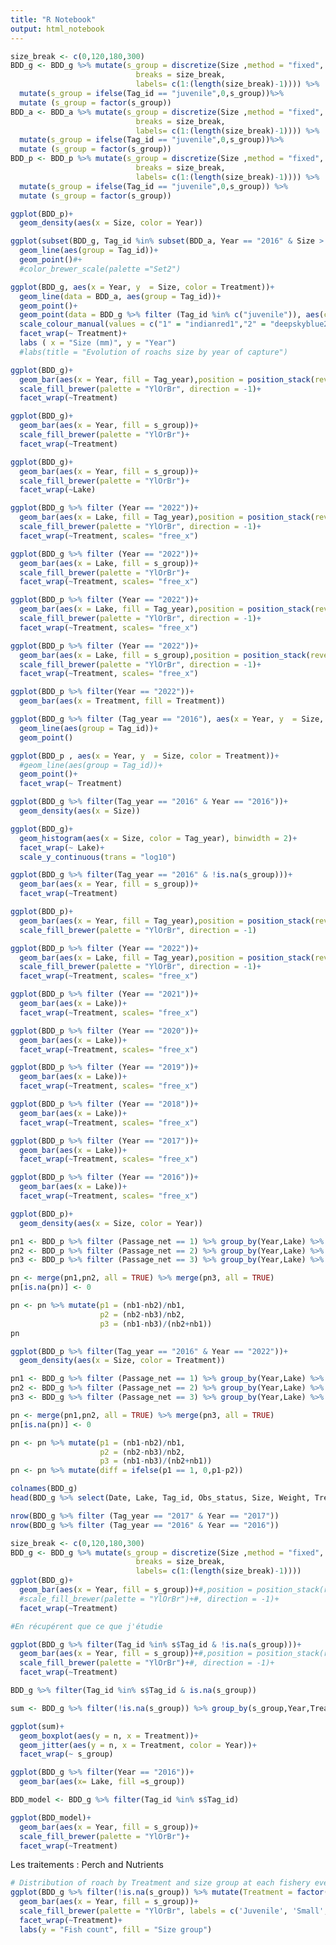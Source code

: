 ```yaml
---
title: "R Notebook"
output: html_notebook
---
```


```r
size_break <- c(0,120,180,300)
BDD_g <- BDD_g %>% mutate(s_group = discretize(Size ,method = "fixed",
                            breaks = size_break, 
                            labels= c(1:(length(size_break)-1)))) %>% 
  mutate(s_group = ifelse(Tag_id == "juvenile",0,s_group))%>% 
  mutate (s_group = factor(s_group))
BDD_a <- BDD_a %>% mutate(s_group = discretize(Size ,method = "fixed",
                            breaks = size_break, 
                            labels= c(1:(length(size_break)-1)))) %>% 
  mutate(s_group = ifelse(Tag_id == "juvenile",0,s_group))%>% 
  mutate (s_group = factor(s_group))
BDD_p <- BDD_p %>% mutate(s_group = discretize(Size ,method = "fixed",
                            breaks = size_break, 
                            labels= c(1:(length(size_break)-1)))) %>% 
  mutate(s_group = ifelse(Tag_id == "juvenile",0,s_group)) %>% 
  mutate (s_group = factor(s_group))
```

```r
ggplot(BDD_p)+
  geom_density(aes(x = Size, color = Year))
```


```r
ggplot(subset(BDD_g, Tag_id %in% subset(BDD_a, Year == "2016" & Size > 120)$Tag_id), aes(x = Year, y  = Size, color = Treatment))+
  geom_line(aes(group = Tag_id))+
  geom_point()#+
  #color_brewer_scale(palette ="Set2")

ggplot(BDD_g, aes(x = Year, y  = Size, color = Treatment))+
  geom_line(data = BDD_a, aes(group = Tag_id))+
  geom_point()+
  geom_point(data = BDD_g %>% filter (Tag_id %in% c("juvenile")), aes(color = "juvenile"))+
  scale_colour_manual(values = c("1" = "indianred1","2" = "deepskyblue2","3" = "chartreuse3","4" = "mediumorchid3","juvenile"="grey"))+
  facet_wrap(~ Treatment)+
  labs ( x = "Size (mm)", y = "Year")
  #labs(title = "Evolution of roachs size by year of capture")

ggplot(BDD_g)+
  geom_bar(aes(x = Year, fill = Tag_year),position = position_stack(reverse = TRUE))+
  scale_fill_brewer(palette = "YlOrBr", direction = -1)+
  facet_wrap(~Treatment)

ggplot(BDD_g)+
  geom_bar(aes(x = Year, fill = s_group))+
  scale_fill_brewer(palette = "YlOrBr")+
  facet_wrap(~Treatment)

ggplot(BDD_g)+
  geom_bar(aes(x = Year, fill = s_group))+
  scale_fill_brewer(palette = "YlOrBr")+
  facet_wrap(~Lake)

ggplot(BDD_g %>% filter (Year == "2022"))+
  geom_bar(aes(x = Lake, fill = Tag_year),position = position_stack(reverse = TRUE))+
  scale_fill_brewer(palette = "YlOrBr", direction = -1)+
  facet_wrap(~Treatment, scales= "free_x")

ggplot(BDD_g %>% filter (Year == "2022"))+
  geom_bar(aes(x = Lake, fill = s_group))+
  scale_fill_brewer(palette = "YlOrBr")+
  facet_wrap(~Treatment, scales= "free_x")

ggplot(BDD_p %>% filter (Year == "2022"))+
  geom_bar(aes(x = Lake, fill = Tag_year),position = position_stack(reverse = TRUE))+
  scale_fill_brewer(palette = "YlOrBr", direction = -1)+
  facet_wrap(~Treatment, scales= "free_x")

ggplot(BDD_p %>% filter (Year == "2022"))+
  geom_bar(aes(x = Lake, fill = s_group),position = position_stack(reverse = TRUE))+
  scale_fill_brewer(palette = "YlOrBr", direction = -1)+
  facet_wrap(~Treatment, scales= "free_x")

ggplot(BDD_p %>% filter(Year == "2022"))+
  geom_bar(aes(x = Treatment, fill = Treatment))

ggplot(BDD_g %>% filter (Tag_year == "2016"), aes(x = Year, y  = Size, color = Treatment))+
  geom_line(aes(group = Tag_id))+
  geom_point()

ggplot(BDD_p , aes(x = Year, y  = Size, color = Treatment))+
  #geom_line(aes(group = Tag_id))+
  geom_point()+
  facet_wrap(~ Treatment)

ggplot(BDD_g %>% filter(Tag_year == "2016" & Year == "2016"))+
  geom_density(aes(x = Size))

ggplot(BDD_g)+
  geom_histogram(aes(x = Size, color = Tag_year), binwidth = 2)+
  facet_wrap(~ Lake)+
  scale_y_continuous(trans = "log10")

ggplot(BDD_g %>% filter(Tag_year == "2016" & !is.na(s_group)))+
  geom_bar(aes(x = Year, fill = s_group))+
  facet_wrap(~Treatment)

```

```r
ggplot(BDD_p)+
  geom_bar(aes(x = Year, fill = Tag_year),position = position_stack(reverse = TRUE))+
  scale_fill_brewer(palette = "YlOrBr", direction = -1)

ggplot(BDD_p %>% filter (Year == "2022"))+
  geom_bar(aes(x = Lake, fill = Tag_year),position = position_stack(reverse = TRUE))+
  scale_fill_brewer(palette = "YlOrBr", direction = -1)+
  facet_wrap(~Treatment, scales= "free_x")

ggplot(BDD_p %>% filter (Year == "2021"))+
  geom_bar(aes(x = Lake))+
  facet_wrap(~Treatment, scales= "free_x")

ggplot(BDD_p %>% filter (Year == "2020"))+
  geom_bar(aes(x = Lake))+
  facet_wrap(~Treatment, scales= "free_x")

ggplot(BDD_p %>% filter (Year == "2019"))+
  geom_bar(aes(x = Lake))+
  facet_wrap(~Treatment, scales= "free_x")

ggplot(BDD_p %>% filter (Year == "2018"))+
  geom_bar(aes(x = Lake))+
  facet_wrap(~Treatment, scales= "free_x")

ggplot(BDD_p %>% filter (Year == "2017"))+
  geom_bar(aes(x = Lake))+
  facet_wrap(~Treatment, scales= "free_x")

ggplot(BDD_p %>% filter (Year == "2016"))+
  geom_bar(aes(x = Lake))+
  facet_wrap(~Treatment, scales= "free_x")

ggplot(BDD_p)+
  geom_density(aes(x = Size, color = Year))
```

```r
pn1 <- BDD_p %>% filter (Passage_net == 1) %>% group_by(Year,Lake) %>% summarise(nb1 = n()) %>% ungroup()
pn2 <- BDD_p %>% filter (Passage_net == 2) %>% group_by(Year,Lake) %>% summarise(nb2 = n()) %>% ungroup()
pn3 <- BDD_p %>% filter (Passage_net == 3) %>% group_by(Year,Lake) %>% summarise(nb3 = n()) %>% ungroup()

pn <- merge(pn1,pn2, all = TRUE) %>% merge(pn3, all = TRUE)
pn[is.na(pn)] <- 0

pn <- pn %>% mutate(p1 = (nb1-nb2)/nb1, 
                    p2 = (nb2-nb3)/nb2, 
                    p3 = (nb1-nb3)/(nb2+nb1))
pn
```

```r
ggplot(BDD_p %>% filter(Tag_year == "2016" & Year == "2022"))+
  geom_density(aes(x = Size, color = Treatment))
```

```r
pn1 <- BDD_g %>% filter (Passage_net == 1) %>% group_by(Year,Lake) %>% summarise(nb1 = n()) %>% ungroup()
pn2 <- BDD_g %>% filter (Passage_net == 2) %>% group_by(Year,Lake) %>% summarise(nb2 = n()) %>% ungroup()
pn3 <- BDD_g %>% filter (Passage_net == 3) %>% group_by(Year,Lake) %>% summarise(nb3 = n()) %>% ungroup()

pn <- merge(pn1,pn2, all = TRUE) %>% merge(pn3, all = TRUE)
pn[is.na(pn)] <- 0

pn <- pn %>% mutate(p1 = (nb1-nb2)/nb1, 
                    p2 = (nb2-nb3)/nb2, 
                    p3 = (nb1-nb3)/(nb2+nb1))
pn <- pn %>% mutate(diff = ifelse(p1 == 1, 0,p1-p2))
```


```r
colnames(BDD_g)
head(BDD_g %>% select(Date, Lake, Tag_id, Obs_status, Size, Weight, Treatment))
```

```r
nrow(BDD_g %>% filter (Tag_year == "2017" & Year == "2017"))
nrow(BDD_g %>% filter (Tag_year == "2016" & Year == "2016"))
```

```r
size_break <- c(0,120,180,300)
BDD_g <- BDD_g %>% mutate(s_group = discretize(Size ,method = "fixed",
                            breaks = size_break, 
                            labels= c(1:(length(size_break)-1))))
ggplot(BDD_g)+
  geom_bar(aes(x = Year, fill = s_group))+#,position = position_stack(reverse = TRUE))+
  #scale_fill_brewer(palette = "YlOrBr")+#, direction = -1)+
  facet_wrap(~Treatment)

#En récupérent que ce que j'étudie

ggplot(BDD_g %>% filter(Tag_id %in% s$Tag_id & !is.na(s_group)))+
  geom_bar(aes(x = Year, fill = s_group))+#,position = position_stack(reverse = TRUE))+
  scale_fill_brewer(palette = "YlOrBr")+#, direction = -1)+
  facet_wrap(~Treatment)

BDD_g %>% filter(Tag_id %in% s$Tag_id & is.na(s_group))
```

```r
sum <- BDD_g %>% filter(!is.na(s_group)) %>% group_by(s_group,Year,Treatment,Lake) %>% summarize(n = n())

ggplot(sum)+
  geom_boxplot(aes(y = n, x = Treatment))+
  geom_jitter(aes(y = n, x = Treatment, color = Year))+
  facet_wrap(~ s_group)
```

```r
ggplot(BDD_g %>% filter(Year == "2016"))+
  geom_bar(aes(x= Lake, fill =s_group))
```

```r
BDD_model <- BDD_g %>% filter(Tag_id %in% s$Tag_id)
```

```r
ggplot(BDD_model)+
  geom_bar(aes(x = Year, fill = s_group))+
  scale_fill_brewer(palette = "YlOrBr")+
  facet_wrap(~Treatment)
```
Les traitements : Perch and Nutrients



```r

# Distribution of roach by Treatment and size group at each fishery event
ggplot(BDD_g %>% filter(!is.na(s_group)) %>% mutate(Treatment = factor(case_when(Treatment == 1 ~ "F/T", Treatment == 2 ~ "T/T",Treatment == 3 ~ "F/F", Treatment == 4 ~ "T/F"),level = c("F/T","T/T","F/F","T/F"))))+
  geom_bar(aes(x = Year, fill = s_group))+
  scale_fill_brewer(palette = "YlOrBr", labels = c('Juvenile', 'Small', 'Medium', "Large"))+
  facet_wrap(~Treatment)+
  labs(y = "Fish count", fill = "Size group")
  

```

